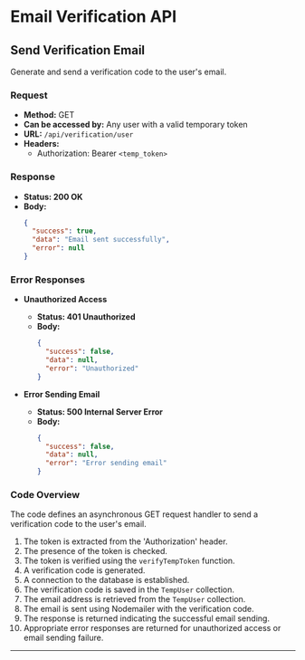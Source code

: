 # Email Verification API

## Send Verification Email

Generate and send a verification code to the user's email.

### Request

- **Method:** GET
- **Can be accessed by:** Any user with a valid temporary token
- **URL:** `/api/verification/user`
- **Headers:**
  - Authorization: Bearer `<temp_token>`

### Response

- **Status: 200 OK**
- **Body:**
  ```json
  {
    "success": true,
    "data": "Email sent successfully",
    "error": null
  }
  ```

### Error Responses

- **Unauthorized Access**
  - **Status: 401 Unauthorized**
  - **Body:**
    ```json
    {
      "success": false,
      "data": null,
      "error": "Unauthorized"
    }
    ```

- **Error Sending Email**
  - **Status: 500 Internal Server Error**
  - **Body:**
    ```json
    {
      "success": false,
      "data": null,
      "error": "Error sending email"
    }
    ```

### Code Overview

The code defines an asynchronous GET request handler to send a verification code to the user's email.

1. The token is extracted from the 'Authorization' header.
2. The presence of the token is checked.
3. The token is verified using the `verifyTempToken` function.
4. A verification code is generated.
5. A connection to the database is established.
6. The verification code is saved in the `TempUser` collection.
7. The email address is retrieved from the `TempUser` collection.
8. The email is sent using Nodemailer with the verification code.
9. The response is returned indicating the successful email sending.
10. Appropriate error responses are returned for unauthorized access or email sending failure.

---